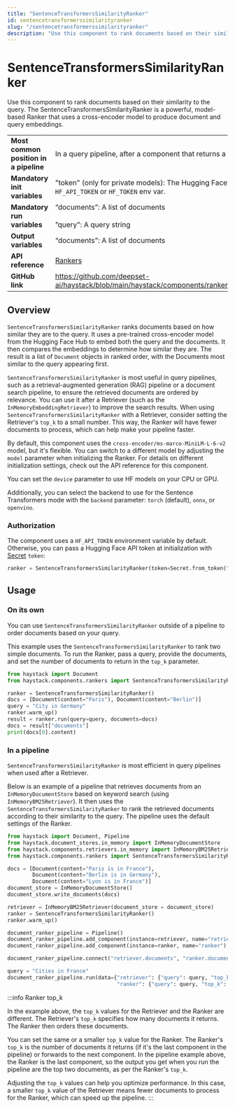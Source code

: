 ```yaml
---
title: "SentenceTransformersSimilarityRanker"
id: sentencetransformerssimilarityranker
slug: "/sentencetransformerssimilarityranker"
description: "Use this component to rank documents based on their similarity to the query. The SentenceTransformersSimilarityRanker is a powerful, model-based Ranker that uses a cross-encoder model to produce document and query embeddings."
---
```


# SentenceTransformersSimilarityRanker

Use this component to rank documents based on their similarity to the query. The SentenceTransformersSimilarityRanker is a powerful, model-based Ranker that uses a cross-encoder model to produce document and query embeddings.

|  |  |
| --- | --- |
| **Most common position in a pipeline** | In a query pipeline, after a component that returns a list of documents such as a [Retriever](../retrievers.mdx) |
| **Mandatory init variables** | "token" (only for private models): The Hugging Face API token. Can be set with `HF_API_TOKEN` or `HF_TOKEN` env var. |
| **Mandatory run variables** | “documents”: A list of documents  <br /> <br />”query”: A query string |
| **Output variables** | “documents”: A list of documents |
| **API reference** | [Rankers](/reference/rankers-api) |
| **GitHub link** | https://github.com/deepset-ai/haystack/blob/main/haystack/components/rankers/sentence_transformers_similarity.py |

## Overview

`SentenceTransformersSimilarityRanker` ranks documents based on how similar they are to the query. It uses a pre-trained cross-encoder model from the Hugging Face Hub to embed both the query and the documents. It then compares the embeddings to determine how similar they are. The result is a list of `Document` objects in ranked order, with the Documents most similar to the query appearing first.

`SentenceTransformersSimilarityRanker` is most useful in query pipelines, such as a retrieval-augmented generation (RAG) pipeline or a document search pipeline, to ensure the retrieved documents are ordered by relevance. You can use it after a Retriever (such as the `InMemoryEmbeddingRetriever`) to improve the search results. When using `SentenceTransformersSimilarityRanker` with a Retriever, consider setting the Retriever's `top_k` to a small number. This way, the Ranker will have fewer documents to process, which can help make your pipeline faster.

By default, this component uses the `cross-encoder/ms-marco-MiniLM-L-6-v2` model, but it's flexible. You can switch to a different model by adjusting the `model` parameter when initializing the Ranker. For details on different initialization settings, check out the API reference for this component.

You can set the `device` parameter to use HF models on your CPU or GPU.

Additionally, you can select the backend to use for the Sentence Transformers mode with the `backend` parameter: `torch` (default), `onnx`, or `openvino`.

### Authorization

The component uses a `HF_API_TOKEN` environment variable by default. Otherwise, you can pass a Hugging Face API token at initialization with [Secret](../../concepts/secret-management.mdx) `token`:

```python
ranker = SentenceTransformersSimilarityRanker(token=Secret.from_token("<your-api-key>"))
```

## Usage

### On its own

You can use `SentenceTransformersSimilarityRanker` outside of a pipeline to order documents based on your query.

This example uses the `SentenceTransformersSimilarityRanker` to rank two simple documents. To run the Ranker, pass a query, provide the documents, and set the number of documents to return in the `top_k` parameter.

```python
from haystack import Document
from haystack.components.rankers import SentenceTransformersSimilarityRanker

ranker = SentenceTransformersSimilarityRanker()
docs = [Document(content="Paris"), Document(content="Berlin")]
query = "City in Germany"
ranker.warm_up()
result = ranker.run(query=query, documents=docs)
docs = result["documents"]
print(docs[0].content)
```

### In a pipeline

`SentenceTransformersSimilarityRanker` is most efficient in query pipelines when used after a Retriever.

Below is an example of a pipeline that retrieves documents from an `InMemoryDocumentStore` based on keyword search (using `InMemoryBM25Retriever`). It then uses the `SentenceTransformersSimilarityRanker` to rank the retrieved documents according to their similarity to the query. The pipeline uses the default settings of the Ranker.

```python
from haystack import Document, Pipeline
from haystack.document_stores.in_memory import InMemoryDocumentStore
from haystack.components.retrievers.in_memory import InMemoryBM25Retriever
from haystack.components.rankers import SentenceTransformersSimilarityRanker

docs = [Document(content="Paris is in France"),
        Document(content="Berlin is in Germany"),
        Document(content="Lyon is in France")]
document_store = InMemoryDocumentStore()
document_store.write_documents(docs)

retriever = InMemoryBM25Retriever(document_store = document_store)
ranker = SentenceTransformersSimilarityRanker()
ranker.warm_up()

document_ranker_pipeline = Pipeline()
document_ranker_pipeline.add_component(instance=retriever, name="retriever")
document_ranker_pipeline.add_component(instance=ranker, name="ranker")

document_ranker_pipeline.connect("retriever.documents", "ranker.documents")

query = "Cities in France"
document_ranker_pipeline.run(data={"retriever": {"query": query, "top_k": 3},
                                   "ranker": {"query": query, "top_k": 2}})

```

:::info
Ranker top_k

In the example above, the `top_k` values for the Retriever and the Ranker are different. The Retriever's `top_k` specifies how many documents it returns. The Ranker then orders these documents.

You can set the same or a smaller `top_k` value for the Ranker. The Ranker's `top_k` is the number of documents it returns (if it's the last component in the pipeline) or forwards to the next component. In the pipeline example above, the Ranker is the last component, so the output you get when you run the pipeline are the top two documents, as per the Ranker's `top_k`.

Adjusting the `top_k` values can help you optimize performance. In this case, a smaller `top_k` value of the Retriever means fewer documents to process for the Ranker, which can speed up the pipeline.
:::
